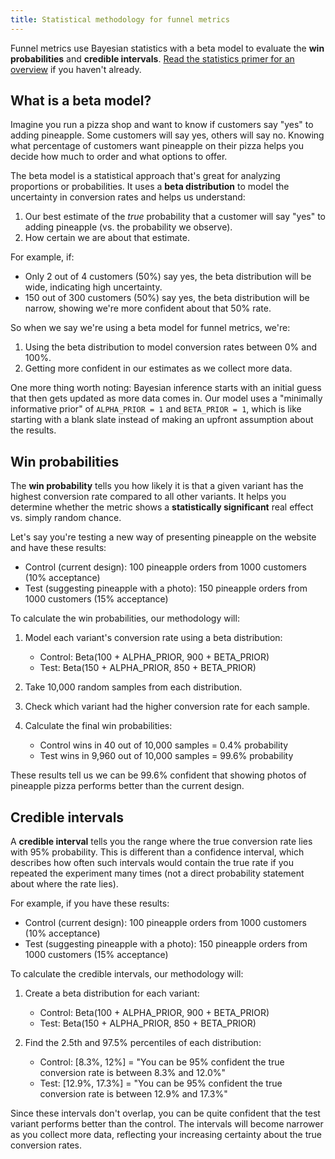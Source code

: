 ```yaml
---
title: Statistical methodology for funnel metrics
---
```


Funnel metrics use Bayesian statistics with a beta model to evaluate the **win probabilities** and **credible intervals**. [Read the statistics primer for an overview](/docs/experiments/statistics-primer) if you haven't already.

## What is a beta model?

Imagine you run a pizza shop and want to know if customers say "yes" to adding pineapple. Some customers will say yes, others will say no. Knowing what percentage of customers want pineapple on their pizza helps you decide how much to order and what options to offer.

The beta model is a statistical approach that's great for analyzing proportions or probabilities. It uses a **beta distribution** to model the uncertainty in conversion rates and helps us understand:

1. Our best estimate of the _true_ probability that a customer will say "yes" to adding pineapple (vs. the probability we observe).
2. How certain we are about that estimate.

For example, if:

- Only 2 out of 4 customers (50%) say yes, the beta distribution will be wide, indicating high uncertainty.
- 150 out of 300 customers (50%) say yes, the beta distribution will be narrow, showing we're more confident about that 50% rate.

So when we say we're using a beta model for funnel metrics, we're:
1. Using the beta distribution to model conversion rates between 0% and 100%.
2. Getting more confident in our estimates as we collect more data.

One more thing worth noting: Bayesian inference starts with an initial guess that then gets updated as more data comes in. Our model uses a "minimally informative prior" of `ALPHA_PRIOR = 1` and `BETA_PRIOR = 1`, which is like starting with a blank slate instead of making an upfront assumption about the results.

## Win probabilities

The **win probability** tells you how likely it is that a given variant has the highest conversion rate compared to all other variants. It helps you determine whether the metric shows a **statistically significant** real effect vs. simply random chance.

Let's say you're testing a new way of presenting pineapple on the website and have these results:

- Control (current design): 100 pineapple orders from 1000 customers (10% acceptance)
- Test (suggesting pineapple with a photo): 150 pineapple orders from 1000 customers (15% acceptance)

To calculate the win probabilities, our methodology will:

1. Model each variant's conversion rate using a beta distribution:
	- Control: Beta(100 + ALPHA_PRIOR, 900 + BETA_PRIOR)
	- Test: Beta(150 + ALPHA_PRIOR, 850 + BETA_PRIOR)

2. Take 10,000 random samples from each distribution.

3. Check which variant had the higher conversion rate for each sample.

4. Calculate the final win probabilities:
	- Control wins in 40 out of 10,000 samples = 0.4% probability
	- Test wins in 9,960 out of 10,000 samples = 99.6% probability

These results tell us we can be 99.6% confident that showing photos of pineapple pizza performs better than the current design.

## Credible intervals

A **credible interval** tells you the range where the true conversion rate lies with 95% probability. This is different than a confidence interval, which describes how often such intervals would contain the true rate if you repeated the experiment many times (not a direct probability statement about where the rate lies).

For example, if you have these results:

- Control (current design): 100 pineapple orders from 1000 customers (10% acceptance)
- Test (suggesting pineapple with a photo): 150 pineapple orders from 1000 customers (15% acceptance)

To calculate the credible intervals, our methodology will:

1. Create a beta distribution for each variant:
	- Control: Beta(100 + ALPHA_PRIOR, 900 + BETA_PRIOR)
	- Test: Beta(150 + ALPHA_PRIOR, 850 + BETA_PRIOR)

2. Find the 2.5th and 97.5% percentiles of each distribution:
	- Control: [8.3%, 12%] = "You can be 95% confident the true conversion rate is between 8.3% and 12.0%"
	- Test: [12.9%, 17.3%] = "You can be 95% confident the true conversion rate is between 12.9% and 17.3%"

Since these intervals don't overlap, you can be quite confident that the test variant performs better than the control. The intervals will become narrower as you collect more data, reflecting your increasing certainty about the true conversion rates.